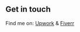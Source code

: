 ## Get in touch

Find me on: [Upwork](https://www.upwork.com/freelancers/~01fc664e93e56399bf) & [Fiverr](https://www.fiverr.com/zarakn)
